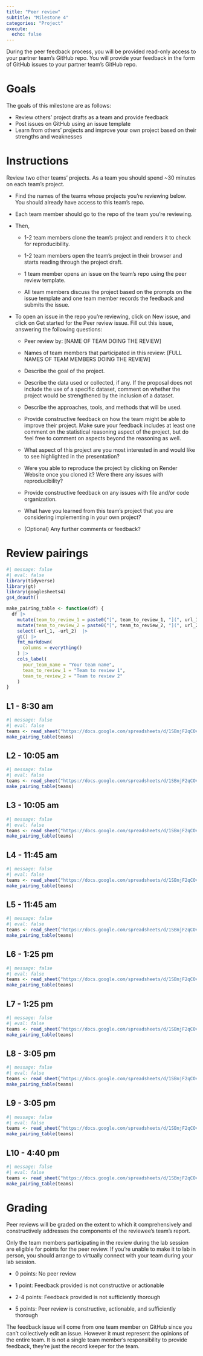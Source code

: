 ```yaml
---
title: "Peer review"
subtitle: "Milestone 4"
categories: "Project"
execute:
  echo: false
---
```


During the peer feedback process, you will be provided read-only access to your partner team's GitHub repo. You will provide your feedback in the form of GitHub issues to your partner team's GitHub repo.

# Goals

The goals of this milestone are as follows:

-   Review others' project drafts as a team and provide feedback
-   Post issues on GitHub using an issue template
-   Learn from others' projects and improve your own project based on their strengths and weaknesses

# Instructions

Review two other teams' projects. As a team you should spend \~30 minutes on each team's project.

-   Find the names of the teams whose projects you're reviewing below. You should already have access to this team's repo.

-   Each team member should go to the repo of the team you're reviewing.

-   Then,

    -   1-2 team members clone the team's project and renders it to check for reproducibility.

    -   1-2 team members open the team's project in their browser and starts reading through the project draft.

    -   1 team member opens an issue on the team's repo using the peer review template.

    -   All team members discuss the project based on the prompts on the issue template and one team member records the feedback and submits the issue.

-   To open an issue in the repo you're reviewing, click on New issue, and click on Get started for the Peer review issue. Fill out this issue, answering the following questions:

    -   Peer review by: \[NAME OF TEAM DOING THE REVIEW\]

    -   Names of team members that participated in this review: \[FULL NAMES OF TEAM MEMBERS DOING THE REVIEW\]

    -   Describe the goal of the project.

    -   Describe the data used or collected, if any. If the proposal does not include the use of a specific dataset, comment on whether the project would be strengthened by the inclusion of a dataset.

    -   Describe the approaches, tools, and methods that will be used.

    -   Provide constructive feedback on how the team might be able to improve their project. Make sure your feedback includes at least one comment on the statistical reasoning aspect of the project, but do feel free to comment on aspects beyond the reasoning as well.

    -   What aspect of this project are you most interested in and would like to see highlighted in the presentation?

    -   Were you able to reproduce the project by clicking on Render Website once you cloned it? Were there any issues with reproducibility?

    -   Provide constructive feedback on any issues with file and/or code organization.

    -   What have you learned from this team's project that you are considering implementing in your own project?

    -   (Optional) Any further comments or feedback?

# Review pairings

```r
#| message: false
#| eval: false
library(tidyverse)
library(gt)
library(googlesheets4)
gs4_deauth()

make_pairing_table <- function(df) {
  df |>
    mutate(team_to_review_1 = paste0("[", team_to_review_1, "](", url_1, ")")) |>
    mutate(team_to_review_2 = paste0("[", team_to_review_2, "](", url_2, ")")) |>
    select(-url_1, -url_2)  |>
    gt() |>
    fmt_markdown(
      columns = everything() 
    ) |>
    cols_label(
      your_team_name = "Your team name",
      team_to_review_1 = "Team to review 1",
      team_to_review_2 = "Team to review 2"
    )
}
```

::: panel-tabset
## L1 - 8:30 am

```r
#| message: false
#| eval: false
teams <- read_sheet("https://docs.google.com/spreadsheets/d/1SBnjF2qCOvg-_oz6leihuV3lM6gNZ5KYx4z4ZOgnbQM/edit?gid=715214055#gid=715214055", sheet = paste0("lab_", 1))
make_pairing_table(teams)
```

## L2 - 10:05 am

```r
#| message: false
#| eval: false
teams <- read_sheet("https://docs.google.com/spreadsheets/d/1SBnjF2qCOvg-_oz6leihuV3lM6gNZ5KYx4z4ZOgnbQM/edit?gid=715214055#gid=715214055", sheet = paste0("lab_", 2))
make_pairing_table(teams)
```

## L3 - 10:05 am

```r
#| message: false
#| eval: false
teams <- read_sheet("https://docs.google.com/spreadsheets/d/1SBnjF2qCOvg-_oz6leihuV3lM6gNZ5KYx4z4ZOgnbQM/edit?gid=715214055#gid=715214055", sheet = paste0("lab_", 3))
make_pairing_table(teams)
```

## L4 - 11:45 am

```r
#| message: false
#| eval: false
teams <- read_sheet("https://docs.google.com/spreadsheets/d/1SBnjF2qCOvg-_oz6leihuV3lM6gNZ5KYx4z4ZOgnbQM/edit?gid=715214055#gid=715214055", sheet = paste0("lab_", 4))
make_pairing_table(teams)
```

## L5 - 11:45 am

```r
#| message: false
#| eval: false
teams <- read_sheet("https://docs.google.com/spreadsheets/d/1SBnjF2qCOvg-_oz6leihuV3lM6gNZ5KYx4z4ZOgnbQM/edit?gid=715214055#gid=715214055", sheet = paste0("lab_", 5))
make_pairing_table(teams)
```

## L6 - 1:25 pm

```r
#| message: false
#| eval: false
teams <- read_sheet("https://docs.google.com/spreadsheets/d/1SBnjF2qCOvg-_oz6leihuV3lM6gNZ5KYx4z4ZOgnbQM/edit?gid=715214055#gid=715214055", sheet = paste0("lab_", 6))
make_pairing_table(teams)
```

## L7 - 1:25 pm

```r
#| message: false
#| eval: false
teams <- read_sheet("https://docs.google.com/spreadsheets/d/1SBnjF2qCOvg-_oz6leihuV3lM6gNZ5KYx4z4ZOgnbQM/edit?gid=715214055#gid=715214055", sheet = paste0("lab_", 7))
make_pairing_table(teams)
```

## L8 - 3:05 pm

```r
#| message: false
#| eval: false
teams <- read_sheet("https://docs.google.com/spreadsheets/d/1SBnjF2qCOvg-_oz6leihuV3lM6gNZ5KYx4z4ZOgnbQM/edit?gid=715214055#gid=715214055", sheet = paste0("lab_", 8))
make_pairing_table(teams)
```

## L9 - 3:05 pm

```r
#| message: false
#| eval: false
teams <- read_sheet("https://docs.google.com/spreadsheets/d/1SBnjF2qCOvg-_oz6leihuV3lM6gNZ5KYx4z4ZOgnbQM/edit?gid=715214055#gid=715214055", sheet = paste0("lab_", 9))
make_pairing_table(teams)
```

## L10 - 4:40 pm

```r
#| message: false
#| eval: false
teams <- read_sheet("https://docs.google.com/spreadsheets/d/1SBnjF2qCOvg-_oz6leihuV3lM6gNZ5KYx4z4ZOgnbQM/edit?gid=715214055#gid=715214055", sheet = paste0("lab_", 10))
make_pairing_table(teams)
```
:::

# Grading

Peer reviews will be graded on the extent to which it comprehensively and constructively addresses the components of the reviewee's team's report.

Only the team members participating in the review during the lab session are eligible for points for the peer review. If you're unable to make it to lab in person, you should arrange to virtually connect with your team during your lab session.

-   0 points: No peer review

-   1 point: Feedback provided is not constructive or actionable

-   2-4 points: Feedback provided is not sufficiently thorough

-   5 points: Peer review is constructive, actionable, and sufficiently thorough

::: callout-note
The feedback issue will come from one team member on GitHub since you can't collectively edit an issue. However it must represent the opinions of the entire team. It is not a single team member's responsibility to provide feedback, they're just the record keeper for the team.
:::
